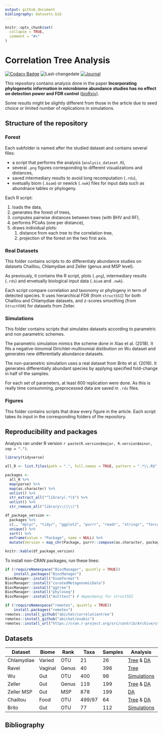 ```yaml
---
output: github_document
bibliography: datasets.bib
---
```


<!-- README.md is generated from README.Rmd. Please edit that file -->

```r
knitr::opts_chunk$set(
  collapse = TRUE,
  comment = "#>"
)
```
# Correlation Tree Analysis

<!-- badges: start -->
[![Codacy Badge](https://api.codacy.com/project/badge/Grade/ba04cd22d16047bb831608b9a7a6702f)](https://www.codacy.com/app/abichat/correlationtree_analysis?utm_source=github.com&amp;utm_medium=referral&amp;utm_content=abichat/correlationtree_analysis&amp;utm_campaign=Badge_Grade)
![Last-changedate](https://img.shields.io/badge/last%20change-`r gsub('-', '--', Sys.Date())`-yellowgreen.svg)
[![Journal](https://img.shields.io/badge/published-bioRxiv-blue)](https://www.biorxiv.org/content/10.1101/2020.01.31.928309v1)
<!-- badges: end -->

This repository contains analysis done in the paper **Incorporating phylogenetic information in microbiome abundance studies has no effect on detection power and FDR control** ([bioRxiv](https://www.biorxiv.org/content/10.1101/2020.01.31.928309v1)).

Some results might be slightly different from those in the article due to seed choice or limited number of replications in simulations.


## Structure of the repository

### Forest

Each subfolder is named after the studied dataset and contains several files:

- a script that performs the analysis (`analysis_dataset.R`),
- several `.png` figures corresponding to different visualizations and distances,
- saved intermediary results to avoid long recomputation (`.rds`),
- evetually biom (`.biom`) or newick (`.nwk`) files for input data such as abundnace tables or phylogeny.

Each R script:

1. loads the data,
2. generates the forest of trees,
3. computes pairwise distances between trees (with BHV and RF),
4. performs PCoAs (one per distance),
5. draws individual plots:
    1. distance from each tree to the correlation tree,
    2. projection of the forest on the two first axis.

### Real Datasets

This folder contains scripts to do differentialy abundance studies on datasets Chaillou, Chlamydiae and Zeller (genus and MSP level).

As previously, it contains the R script, plots (`.png`), intermediary results (`.rds`) and envetually biological input data (`.biom` and `.nwk`).

Each script compare correlation and taxonomy or phylogeny in term of detected species. It uses hierarchical FDR (from `structSSI`) for both Chaillou and Chlamydiae datasets, and z-scores smoothing (from `StructFDR`) for datasets from Zeller.

### Simulations

This folder contains scripts that simulates datasets according to parametric and non parametric schemes.

The parametric simulation mimics the scheme done in Xiao et al. (2018). It fits a negative-binomial Dirichlet-multinomial distibution on Wu dataset and generates new differentially abundance datasets.

The non-parametric simulation uses a real dataset from Brito et al. (2016). It generates differentially abundant species by applying specified fold-change in half of the samples.

For each set of parameters, at least 600 replication were done. As this is really time consumming, preprocessed data are saved in `.rds` files.


### Figures

This folder contains scripts that draw every figure in the article. Each script takes its input in the corresponding folders of the repository.


## Reproducibility and packages

Analysis ran under R version `r paste(R.version$major, R.version$minor, sep = ".")`.

```r
library(tidyverse)

all_R <- list.files(path = ".", full.names = TRUE, pattern = ".*\\.R$", recursive = TRUE)

packages <-
  all_R %>%
  map(parse) %>%
  map(as.character) %>%
  unlist() %>%
  str_extract_all("^library(.*)$") %>%
  unlist() %>%
  str_remove_all("library\\(|\\)")

df_package_version <-
  packages %>%
  c(., "dplyr", "tidyr", "ggplot2", "purrr", "readr", "stringr", "forcats", "furrr") %>%
  unique() %>%
  sort() %>%
  enframe(value = "Package", name = NULL) %>%
  mutate(Version = map_chr(Package, purrr::compose(as.character, packageVersion)))

knitr::kable(df_package_version)
```

To install non-CRAN packages, run these lines:
```r
if (!requireNamespace("BiocManager", quietly = TRUE))
    install.packages("BiocManager")
BiocManager::install("biomformat")
BiocManager::install("curatedMetagenomicData")
BiocManager::install("ggtree")
BiocManager::install("phyloseq")
BiocManager::install("multtest") # dependancy for structSSI

if (!requireNamespace("remotes", quietly = TRUE))
    install.packages("remotes")
remotes::install_github("abichat/correlationtree")
remotes::install_github("abichat/evabic")
remotes::install_url("https://cran.r-project.org/src/contrib/Archive/structSSI/structSSI_1.1.1.tar.gz") # archived from CRAN
```

## Datasets


| Dataset    | Biome   | Rank  | Taxa   | Samples | Analysis                                                    | Publication            |
|------------|---------|-------|--------|---------|-------------------------------------------------------------|------------------------|
| Chlamydiae | Varied  | OTU   | 21     | 26      | [Tree](forests/chlamydiae) & [DA](real_datasets/chlamydiae) | @caporaso_global_2011  |  
| Ravel      | Vaginal | Genus | 40     | 396     | [Tree](forests/ravel)                                       | @ravel_vaginal_2011    |
| Wu         | Gut     | OTU   | 400    | 98      | [Simulations](simulations/parametric)                       | @wu_linking_2011       |
| Zeller     | Gut     | Genus | 119    | 199     | [Tree](forests/zeller/) & [DA](real_datasets/zeller_genus)  | @zeller_potential_2014 | 
| Zeller MSP | Gut     | MSP   | 878    | 199     | [DA](real_datasets/zeller_msp)                              | @zeller_potential_2014 |
| Chaillou   | Food    | OTU   | 499/97 | 64      | [Tree](forests/chaillou) & [DA](real_datasets/chaillou)     | @chaillou_origin_2015  | 
| Brito      | Gut     | OTU   | 77     | 112     | [Simulations](simulations/non_parametric)                   | @brito_mobile_2016     |


## Bibliography
